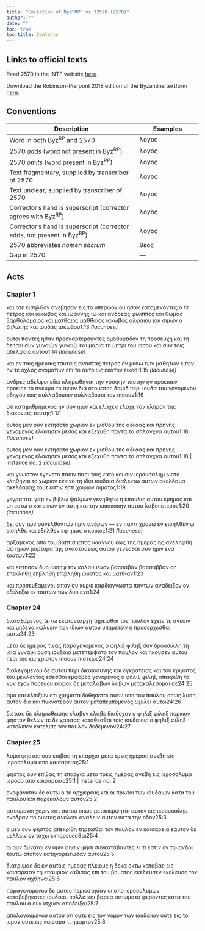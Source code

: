 ```yaml
---
title: "Collation of Byz^RP^ vs 32570 (2570)"
author: ""
date: ""
toc: true
toc-title: Contents
---
```


::: {.callout-note appearance="minimal" icon="false" collapse="true"}
# Links to official texts

Read 2570 in the INTF website [here](https://ntvmr.uni-muenster.de/manuscript-workspace?docID=32570).

Download the Robinson-Pierpont 2018 edition of the Byzantine textform [here](https://web.archive.org/web/20210413060536/https://byzantinetext.com/wp-content/uploads/2021/03/robinson-pierpont-2018-gnt-edition.pdf).


:::


::: {.callout-note appearance="minimal" icon="false" collapse="true"}
# Conventions

| Description                                                              	| Examples                           	|
|--------------------------------------------------------------------------	|------------------------------------	|
| Word in both Byz^RP^ and 2570                                   	| λογος                              	|
| 2570 *adds* (word not present in Byz^RP^)                       	| [λογος]{.greek-added}            	|
| 2570 *omits* (word present in Byz^RP^)                          	| [λογος]{.greek-omitted}          	|
| Text fragmentary, supplied by transcriber of 2570               	| [λογος]{.greek-supplied}         	|
| Text unclear, supplied by transcriber of 2570                   	| [λογος]{.unclear}                	|
| Corrector's hand is superscript (corrector agrees with Byz^RP^)          	| [λογος]{.corr}                   	|
| Corrector's hand is superscript (corrector adds, not present in Byz^RP^) 	| [[λογος]{.corr}]{.greek-added} 	|
| 2570 abbreviates *nomen sacrum*                                 	| [θεος]{.greek-abbr}            	|
| Gap in 2570                                                     	| [―]{.gap}                        	|
:::

## Acts

### Chapter 1

[και]{.greek-omitted} [οτε]{.greek-omitted} [εισηλθον]{.greek-omitted} [ανεβησαν]{.greek-omitted} [εις]{.greek-omitted} [το]{.greek-omitted} [υ]{.greek-supplied}[πε]{.unclear}ρωον ου ησ[αν]{.unclear} [κ]{.greek-supplied}αταμενοντες [ο]{.greek-supplied} τε πετρος και [ια]{.greek-supplied}κωβος και [ιωαννης]{.greek-omitted} [[ιω]{.greek-abbr}]{.greek-added} [κ]{.greek-supplied}αι ανδρεας [φ]{.greek-supplied}ιλιππος και [θ]{.greek-supplied}ωμας βαρθο[λ]{.greek-supplied}ομαιος και [ματθαιος]{.greek-omitted} [μα[θ]{.greek-supplied}θαιος]{.greek-added} ιακωβος [α]{.greek-supplied}λφαιου και σι[μ]{.greek-supplied}ων ο ζηλωτης [κ]{.greek-supplied}αι ιουδας ιακω[β]{.greek-supplied}ου[[1:13 *(lacunose)*]{.lacunose}]{.aside}

ουτοι παν[τ]{.greek-supplied}ες ησαν προσ[κ]{.greek-supplied}αρτερουντες [ο]{.greek-supplied}μοθυμαδον τη προσευχη και [τ]{.greek-supplied}η δεησει συν [γυναιξιν]{.greek-omitted} [γυ[ν]{.greek-supplied}αιξι]{.greek-added} και μαρια [τ]{.greek-supplied}η [μητρι]{.greek-abbr} του [ιησου]{.greek-abbr} και [σ]{.greek-supplied}υν τοις αδελφοις [αυτου]{.greek-omitted}[[1:14 *(lacunose)*]{.lacunose}]{.aside}

[και]{.greek-omitted} [εν]{.greek-omitted} [ταις]{.greek-omitted} [ημεραις]{.greek-omitted} [ταυταις]{.greek-omitted} [αναστας]{.greek-omitted} [πετρος]{.greek-omitted} [εν]{.greek-omitted} [μεσω]{.greek-omitted} [των]{.greek-omitted} μαθητων ειπεν ην τε οχλος ονοματων επι το αυτο ως εκατον εικοσι[[1:15 *(lacunose)*]{.lacunose}]{.aside}

ανδρες αδελφοι εδει πληρωθηναι την γραφην ταυτην ην [προειπεν]{.greek-omitted} [προειπε]{.greek-added} το [πνευμα]{.greek-abbr} το αγιον δια στοματος [δαυιδ]{.greek-abbr} περι ιουδα του γενομενου οδηγου τοις [συλλαβουσιν]{.greek-omitted} [συλλαβουσι]{.greek-added} τον [ιησουν]{.greek-abbr}[1:16]{.aside}

οτι κατηριθμημενος ην συν ημιν και [ελαχεν]{.greek-omitted} [ελαχε]{.greek-added} τον κληρον της διακονιας ταυτης[1:17]{.aside}

[ουτος]{.greek-omitted} [μεν]{.greek-omitted} [ουν]{.greek-omitted} [εκτησατο]{.greek-omitted} [χωριον]{.greek-omitted} [εκ]{.greek-omitted} [μισθου]{.greek-omitted} [της]{.greek-omitted} [αδικιας]{.greek-omitted} [και]{.greek-omitted} [πρηνης]{.greek-omitted} [γενο]{.greek-supplied}μενος ελακησε[ν]{.unclear} μεσος και εξεχυθη παντα τα σπλαγχνα αυτου[[1:18 *(lacunose)*]{.lacunose}]{.aside}

ουτος [μεν]{.greek-omitted} [ουν]{.greek-omitted} [εκτησατο]{.greek-omitted} [χωριον]{.greek-omitted} [εκ]{.greek-omitted} [μισθου]{.greek-omitted} [της]{.greek-omitted} [αδικιας]{.greek-omitted} [και]{.greek-omitted} [πρηνης]{.greek-omitted} [γενομενος]{.greek-omitted} [ελακησεν]{.greek-omitted} [μεσος]{.greek-omitted} [και]{.greek-omitted} [εξεχυθη]{.greek-omitted} [παντα]{.greek-omitted} [τα]{.greek-omitted} [σπλαγχνα]{.greek-omitted} [αυτου]{.greek-omitted}[[1:18 | instance no. 2 *(lacunose)*]{.lacunose}]{.aside}

και γνωστον εγενετο [πασιν]{.greek-omitted} [πασι]{.greek-added} τοις κατοικουσιν [ιερουσαλημ]{.greek-abbr} ωστε κληθηναι το χωριον εκεινο τη [ιδια]{.greek-omitted} [ιουδαια]{.greek-added} διαλεκτω αυτων [ακελδαμα]{.greek-omitted} [ακελδαμα[χ]{.unclear}]{.greek-added} τουτ [εστιν]{.greek-omitted} [εστι]{.greek-added} χωριον αιματος[1:19]{.aside}

γεγραπται γαρ εν βιβλω ψαλμων γενηθητω η επαυλις αυτου ερημος και μη εστω ο κατοικων εν αυτη και την επισκο[πην]{.greek-supplied} [αυτου]{.greek-omitted} [λαβοι]{.greek-omitted} [ετερος]{.greek-omitted}[[1:20 *(lacunose)*]{.lacunose}]{.aside}

[δει]{.greek-omitted} [ουν]{.greek-omitted} [των]{.greek-omitted} [συνελθοντων]{.greek-omitted} [ημιν]{.greek-omitted} [ανδρων]{.greek-omitted} [―]{.gap} εν παντι χρο[νω]{.greek-supplied} εν [εισηλθεν]{.greek-omitted} [ω]{.greek-added} εισηλθε κ[αι]{.greek-supplied} εξηλθεν εφ ημ[ας]{.greek-supplied} ο [κυριος]{.greek-abbr}[[1:21 *(lacunose)*]{.lacunose}]{.aside}

αρξαμ[ε]{.greek-supplied}νος απο του β[α]{.greek-supplied}πτισματος ιω[αν]{.greek-supplied}νου εως της [η]{.greek-supplied}μερας ης αν[ε]{.greek-supplied}ληφθη αφ ημ[ων]{.greek-supplied} μαρτυρα της αναστασεως α[υ]{.greek-supplied}του γ[ε]{.unclear}[ν]{.greek-supplied}εσθαι σ[υν]{.greek-supplied} ημιν ενα τουτ[ων]{.greek-supplied}[1:22]{.aside}

και εστησαν δυ[ο]{.greek-supplied} ιωσηφ τον καλουμενον [βαρσαβαν]{.greek-omitted} [βαρσαββαν]{.greek-added} ος [επεκληθη]{.greek-omitted} [επβληθη]{.greek-added} [[επιβληθη]{.corr}]{.greek-added} ιουστο[ς]{.greek-supplied} και ματθιαν[1:23]{.aside}

[και]{.greek-supplied} προσευξαμ[ε]{.greek-supplied}νοι ειπον συ [κυριε]{.greek-abbr} [καρδιογνωστα]{.greek-omitted} [παντων]{.greek-omitted} [αναδειξον]{.greek-omitted} [ον]{.greek-omitted} [εξελεξω]{.greek-omitted} [εκ]{.greek-omitted} [τουτων]{.greek-omitted} [των]{.greek-omitted} [δυο]{.greek-omitted} [ενα]{.greek-omitted}[1:24]{.aside}

### Chapter 24

[διαταξαμενος]{.greek-omitted} [τε]{.greek-omitted} [τω]{.greek-omitted} [εκατονταρχη]{.greek-omitted} [τηρεισθαι]{.greek-omitted} [τον]{.greek-omitted} [παυλον]{.greek-omitted} [εχειν]{.greek-omitted} [τε]{.greek-omitted} [ανεσιν]{.greek-omitted} [και]{.greek-omitted} [μηδενα]{.greek-omitted} [κ]{.unclear}ωλυειν των [ιδ]{.greek-supplied}ιων αυτου υπη[ρετ]{.greek-supplied}ειν η προσερ[χ]{.greek-supplied}εσθαι αυτω[24:23]{.aside}

με[τ]{.greek-supplied}α δε ημερας [τι]{.greek-supplied}νας παραγε[νο]{.greek-supplied}μενος ο [φηλιξ]{.greek-omitted} [φιληξ]{.greek-added} [συ]{.greek-supplied}ν δρουσιλλη [τη]{.greek-supplied} [ιδια]{.greek-added} γυναι[κι]{.greek-supplied} ουση ιουδαια [μετ]{.greek-supplied}επεμψατο [το]{.greek-supplied}ν παυλον και [ηκ]{.greek-supplied}ουσεν αυτου [π]{.greek-supplied}ερι της εις [χριστον]{.greek-abbr} [[ιησουν]{.greek-abbr}]{.greek-added} πιστεως[24:24]{.aside}

δια[λε]{.greek-supplied}[γ]{.unclear}ομενου δε [αυ]{.greek-supplied}του περι δι[κα]{.greek-supplied}ιοσυνης και [εγκ]{.greek-supplied}ρατειας και [το]{.greek-supplied}υ κριματος [το]{.greek-supplied}υ μελλοντος [εσ]{.greek-supplied}εσθαι εμφοβος [γε]{.greek-supplied}νομενος ο [φηλιξ]{.greek-omitted} [φι[λη]{.greek-supplied}ξ]{.greek-added} απεκριθη [το]{.greek-supplied} νυν εχον πορευου καιρον δε [μεταλαβων]{.greek-omitted} [λαβων]{.greek-added} μετακαλεσομαι σε[24:25]{.aside}

αμα και ελπιζων οτι χρηματα δοθησεται αυτω υπο του παυλου οπως λυση αυτον διο και πυκνοτερον αυτον μεταπεμπομενος ωμιλει αυτω[24:26]{.aside}

διετιας δε πληρωθεισης [ελαβεν]{.greek-omitted} [ελαβε]{.greek-added} διαδοχον ο [φηλιξ]{.greek-omitted} [φιληξ]{.greek-added} πορκιον φηστον θελων [τε]{.greek-omitted} [δε]{.greek-added} χαριτας καταθεσθαι τοις ιουδαιοις ο [φηλιξ]{.greek-omitted} [φιληξ]{.greek-added} [κατελιπεν]{.greek-omitted} [κατελιπε]{.greek-added} τον παυλον δεδεμενον[24:27]{.aside}

### Chapter 25

[λυμα]{.greek-added} [φηστος]{.greek-omitted} [ουν]{.greek-omitted} [επιβας]{.greek-omitted} [τη]{.greek-omitted} [επαρχια]{.greek-omitted} [μετα]{.greek-omitted} [τρεις]{.greek-omitted} [ημερας]{.greek-omitted} [ανεβη]{.greek-omitted} [εις]{.greek-omitted} [ιεροσολυμα]{.greek-omitted} απο καισαρειας[25:1]{.aside}

φηστος ουν επιβας τη επαρχια μετα τρεις ημερας ανεβη εις [ιεροσολυμα]{.greek-omitted} [ιεροσο]{.greek-added} [απο]{.greek-omitted} [καισαρειας]{.greek-omitted}[25:1 | instance no. 2]{.aside}

ενεφανισαν δε αυτω ο [τε]{.greek-added} αρχιερευς και οι πρωτοι των ιουδαιων κατα του παυλου και παρεκαλουν αυτον[25:2]{.aside}

αιτουμενοι χαριν κατ αυτου οπως μεταπεμψηται αυτον εις [ιερουσαλημ]{.greek-abbr} ενεδραν ποιουντες [ανελειν]{.greek-omitted} [αναλειν]{.greek-added} αυτον κατα την οδον[25:3]{.aside}

ο μεν ουν φηστος απεκριθη τηρεισθαι τον παυλον εν καισαρεια εαυτον δε μελλειν εν ταχει εκπορευεσθαι[25:4]{.aside}

οι ουν δυνατοι εν υμιν [φησιν]{.greek-omitted} [φησι]{.greek-added} συγκαταβαντες ει τι ε[σ]{.unclear}[τιν]{.greek-supplied} εν τω ανδρι τ[ουτω]{.greek-supplied} [ατοπον]{.greek-added} κατ[ηγο]{.greek-supplied}ρειτωσαν αυτ[ου]{.greek-supplied}[25:5]{.aside}

διατριψας [δ]{.unclear}[ε]{.greek-supplied} εν αυτοις ημε[ρας]{.greek-supplied} πλειους η [δεκα]{.greek-omitted} [οκ[τω]{.greek-supplied}]{.greek-added} καταβας εις [και]{.greek-supplied}σαρειαν τη ε[π]{.unclear}[αυ]{.greek-supplied}ριον καθισα[ς]{.unclear} [επι]{.greek-supplied} του βηματος [εκελευσεν]{.greek-omitted} [[ε]{.greek-supplied}κελευσε]{.greek-added} τον [παυ]{.greek-supplied}λον [α]{.unclear}χθηνα[ι]{.greek-supplied}[25:6]{.aside}

[πα]{.greek-supplied}ραγενομεν[ου]{.greek-supplied} [δε]{.greek-supplied} αυτου περι[ε]{.unclear}[στη]{.greek-supplied}σαν οι απο ιε[ρο]{.greek-supplied}σολυμων κα[τα]{.greek-supplied}βεβηκοτες [ιου]{.greek-supplied}δαιοι πολλα [και]{.greek-supplied} βαρεα αιτιω[μα]{.greek-supplied}τα φεροντες [κα]{.greek-supplied}τα του παυλο[υ]{.greek-supplied} [α]{.greek-supplied} ουκ ισχυον α[πο]{.greek-supplied}δειξαι[25:7]{.aside}

απολ[ο]{.unclear}[γου]{.greek-supplied}μενου αυτου [οτι]{.greek-supplied} [ουτε]{.greek-omitted} [εις]{.greek-omitted} [τον]{.greek-omitted} [νομον]{.greek-omitted} [των]{.greek-omitted} [ιουδαιων]{.greek-omitted} [ουτε]{.greek-omitted} [εις]{.greek-omitted} [το]{.greek-omitted} [ιερον]{.greek-omitted} [ουτε]{.greek-omitted} [εις]{.greek-omitted} [καισαρα]{.greek-omitted} [τι]{.greek-omitted} [ημαρτον]{.greek-omitted}[25:8]{.aside}

